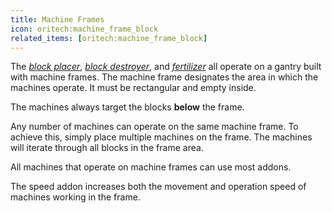 ```yaml
---
title: Machine Frames
icon: oritech:machine_frame_block
related_items: [oritech:machine_frame_block]
---
```

<center>
<ModAsset location="oritech:area/machine_frame" width={512} />
</center>

The *[block placer](../interaction/block_placer)*, *[block destroyer](../interaction/block_destroyer)*, and *[fertilizer](../interaction/fertilizer)* all operate on a gantry built with machine frames. The machine frame designates the area in which the machines operate. It must be rectangular and empty inside.

The machines always target the blocks **below** the frame.

Any number of machines can operate on the same machine frame. To achieve this, simply place multiple machines on the frame. The machines will iterate through all blocks in the frame area.

All machines that operate on machine frames can use most addons.

The speed addon increases both the movement and operation speed of machines working in the frame.
